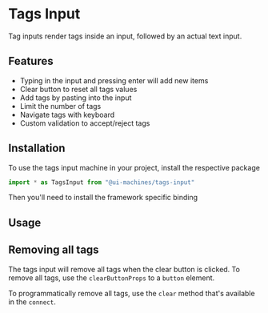 # Tags Input

Tag inputs render tags inside an input, followed by an actual text input.

## Features

- Typing in the input and pressing enter will add new items
- Clear button to reset all tags values
- Add tags by pasting into the input
- Limit the number of tags
- Navigate tags with keyboard
- Custom validation to accept/reject tags

## Installation

To use the tags input machine in your project, install the respective package

<InstallSnippet package="@ui-machines/tags-input" />

```jsx
import * as TagsInput from "@ui-machines/tags-input"
```

Then you'll need to install the framework specific binding

<CodeSnippet id="tags-input/installation.mdx" />

## Usage

<CodeSnippet id="tags-input/basic-usage.mdx" />

## Removing all tags

The tags input will remove all tags when the clear button is clicked. To remove all tags, use the `clearButtonProps` to
a `button` element.

<CodeSnippet id="tags-input/remove-tags-with-button.mdx" />

To programmatically remove all tags, use the `clear` method that's available in the `connect`.
